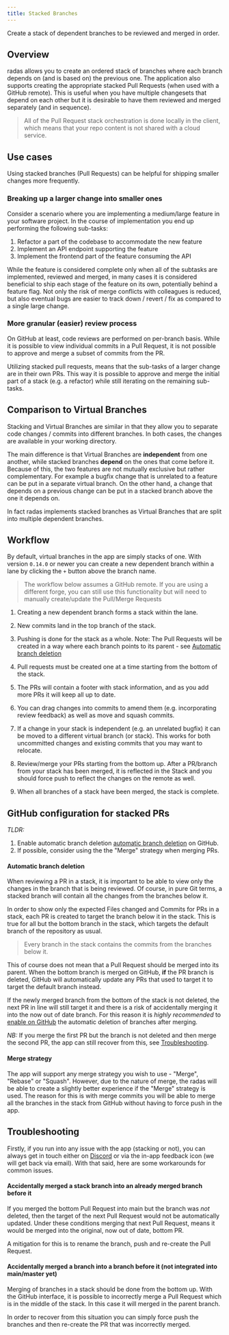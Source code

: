 ```yaml
---
title: Stacked Branches
---
```



Create a stack of dependent branches to be reviewed and merged in order.

## Overview

radas allows you to create an ordered stack of branches where each branch depends on (and is based on) the previous one.
The application also supports creating the appropriate stacked Pull Requests (when used with a GitHub remote).
This is useful when you have multiple changesets that depend on each other but it is desirable to have them reviewed and merged separately (and in sequence).

> All of the Pull Request stack orchestration is done locally in the client, which means that your repo content is not shared with a cloud service.

<ImageSection className="mx-auto" src="/stacked-branches/0_concepts.jpg" />

## Use cases

Using stacked branches (Pull Requests) can be helpful for shipping smaller changes more frequently.

### Breaking up a larger change into smaller ones

Consider a scenario where you are implementing a medium/large feature in your software project.
In the course of implementation you end up performing the following sub-tasks:

1. Refactor a part of the codebase to accommodate the new feature
2. Implement an API endpoint supporting the feature
3. Implement the frontend part of the feature consuming the API

While the feature is considered complete only when all of the subtasks are implemented, reviewed and merged, in many cases it is considered beneficial
to ship each stage of the feature on its own, potentially behind a feature flag. Not only the risk of merge conflicts with colleagues is reduced,
but also eventual bugs are easier to track down / revert / fix as compared to a single large change.

### More granular (easier) review process

On GitHub at least, code reviews are performed on per-branch basis. While it is possible to view individual commits in a Pull Request, it is not possible to
approve and merge a subset of commits from the PR.

Utilizing stacked pull requests, means that the sub-tasks of a larger change are in their own PRs.
This way it is possible to approve and merge the initial part of a stack (e.g. a refactor) while still iterating on the remaining sub-tasks.

## Comparison to Virtual Branches

Stacking and Virtual Branches are similar in that they allow you to separate code changes / commits into different branches. In both cases,
the changes are available in your working directory.

The main difference is that Virtual Branches are **independent** from one another, while stacked branches **depend** on the ones that come before it.
Because of this, the two features are not mutually exclusive but rather complementary. For example a bugfix change that is unrelated to a feature
can be put in a separate virtual branch. On the other hand, a change that depends on a previous change can be put in a stacked branch above the one it depends on.

In fact radas implements stacked branches as Virtual Branches that are split into multiple dependent branches.

<ImageSection src="/stacked-branches/11_overview.jpg" />

## Workflow

By default, virtual branches in the app are simply stacks of one. With version `0.14.0` or newer
you can create a new dependent branch within a lane by clicking the `+` button above the branch name.

> The workflow below assumes a GitHub remote. If you are using a different forge, you can still use this functionality but will need to manually create/update the Pull/Merge Requests

1. Creating a new dependent branch forms a stack within the lane.

<ImageSection src="/stacked-branches/1_creating_stack.jpg" />

2. New commits land in the top branch of the stack.

<ImageSection src="/stacked-branches/2_new_commits.jpg" />

3. Pushing is done for the stack as a whole. Note: The Pull Requests will be created in a way where each branch points to its parent - see [Automatic branch deletion](#automatic-branch-deletion)

<ImageSection src="/stacked-branches/3_push_all.jpg" />

4. Pull requests must be created one at a time starting from the bottom of the stack.

<ImageSection src="/stacked-branches/4_create_pr.jpg" />

5. The PRs will contain a footer with stack information, and as you add more PRs it will keep all up to date.

<ImageSection src="/stacked-branches/5_pr_footer.jpg" />

6. You can drag changes into commits to amend them (e.g. incorporating review feedback) as well as move and squash commits.

<ImageSection
  src="/stacked-branches/6_modify_commits-amend.jpg"
  subtitle="Amending a commit"
/>
<ImageSection
  src="/stacked-branches/6_modify_commits-move.jpg"
  subtitle="Moving a commit to a different branch"
/>
<ImageSection
  src="/stacked-branches/6_modify_commits-squash.jpg"
  subtitle="Squashing commits"
/>

7. If a change in your stack is independent (e.g. an unrelated bugfix) it can be moved to a different virtual branch (or stack).
   This works for both uncommitted changes and existing commits that you may want to relocate.

<ImageSection src="/stacked-branches/7_move_to_vb.jpg" />

8. Review/merge your PRs starting from the bottom up. After a PR/branch from your stack has been merged, it is reflected in the Stack and you should force push to reflect the changes
   on the remote as well.

<ImageSection src="/stacked-branches/8_merging-1.jpg" />
<ImageSection src="/stacked-branches/8_merging-2.jpg" />

9. When all branches of a stack have been merged, the stack is complete.

## GitHub configuration for stacked PRs

_TLDR:_

1. Enable automatic branch deletion [automatic branch deletion](https://docs.github.com/en/repositories/configuring-branches-and-merges-in-your-repository/configuring-pull-request-merges/managing-the-automatic-deletion-of-branches)
   on GitHub.
2. If possible, consider using the the "Merge" strategy when merging PRs.

#### Automatic branch deletion

When reviewing a PR in a stack, it is important to be able to view only the changes in the branch that is being reviewed.
Of course, in pure Git terms, a stacked branch will contain all the changes from the branches below it.

In order to show only the expected Files changed and Commits for PRs in a stack, each PR is created to target the branch below it in the stack.
This is true for all but the bottom branch in the stack, which targets the default branch of the repository as usual.

<ImageSection src="/stacked-branches/9_pr_heads.jpg" />

> Every branch in the stack contains the commits from the branches below it.

This of course does not mean that a Pull Request should be merged into its parent.
When the bottom branch is merged on GitHub, **if** the PR branch is deleted,
GitHub will automatically update any PRs that used to target it to target the default branch instead.

<ImageSection src="/stacked-branches/10_branch_deletion.jpg" />

If the newly merged branch from the bottom of the stack is not deleted, the next PR in line will still target it and there is a risk of accidentally merging it into the now out of date branch.
For this reason it is _highly recommended_ to [enable on GitHub](https://docs.github.com/en/repositories/configuring-branches-and-merges-in-your-repository/configuring-pull-request-merges/managing-the-automatic-deletion-of-branches) the automatic deletion of branches after merging.

_NB:_ If you merge the first PR but the branch is not deleted and then merge the second PR,
the app can still recover from this, see [Troubleshooting](#troubleshooting).

#### Merge strategy

The app will support any merge strategy you wish to use - "Merge", "Rebase" or "Squash". However, due to the nature of merge,
the radas will be able to create a slightly better experience if the "Merge" strategy is used.
The reason for this is with merge commits you will be able to merge all the branches in the stack from GitHub without having to force push in the app.

## Troubleshooting

Firstly, if you run into any issue with the app (stacking or not), you can always get in touch either
on [Discord](https://discord.com/invite/MmFkmaJ42D) or via the in-app feedback icon (we will get back via email).
With that said, here are some workarounds for common issues.

#### Accidentally merged a stack branch into an already merged branch before it

If you merged the bottom Pull Request into main but the branch was _not_ deleted, then the target of the next Pull Request would not be automatically updated.
Under these conditions merging that next Pull Request, means it would be merged into the original, now out of date, bottom PR.

A mitigation for this is to rename the branch, push and re-create the Pull Request.

#### Accidentally merged a branch into a branch before it (not integrated into main/master yet)

Merging of branches in a stack should be done from the bottom up. With the GitHub interface, it is possible to incorrectly merge a Pull Request which is in the middle of the stack.
In this case it will merged in the parent branch.

In order to recover from this situation you can simply force push the branches and then re-create the PR that was incorrectly merged.
